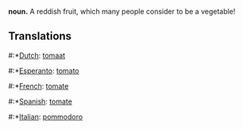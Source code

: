 '''noun.''' A reddish fruit, which many people consider to be a vegetable!

==Translations==

#:*[[Dutch]]: [[tomaat]]
#:*[[Esperanto]]: [[tomato]]
#:*[[French]]: [[tomate]]
#:*[[Spanish]]: [[tomate]]
#:*[[Italian]]: [[pommodoro]]